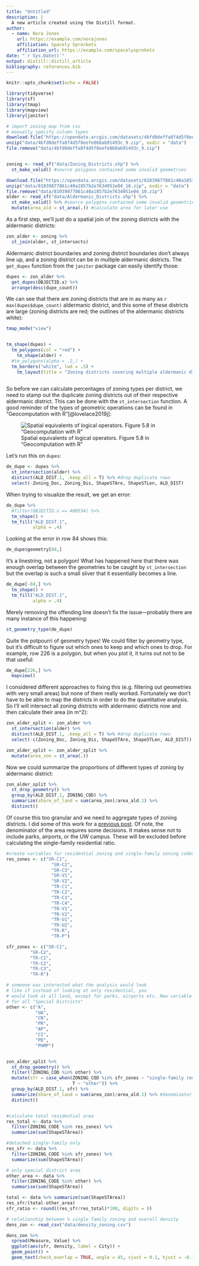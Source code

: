 ```yaml
---
title: "Untitled"
description: |
  A new article created using the Distill format.
author:
  - name: Nora Jones 
    url: https://example.com/norajones
    affiliation: Spacely Sprockets
    affiliation_url: https://example.com/spacelysprokets
date: "`r Sys.Date()`"
output: distill::distill_article
bibliography: references.bib
---
```


```r
knitr::opts_chunk$set(echo = FALSE)
```

```r
library(tidyverse)
library(sf)
library(tmap)
library(mapview)
library(janitor)
```

```r
# import zoning map from csv
# manually specify column types
download.file("https://opendata.arcgis.com/datasets/4bfd0deffa8f4d5f8eefe868ab91493c_9.zip", "data/4bfd0deffa8f4d5f8eefe868ab91493c_9.zip")
unzip("data/4bfd0deffa8f4d5f8eefe868ab91493c_9.zip", exdir = "data")
file.remove("data/4bfd0deffa8f4d5f8eefe868ab91493c_9.zip")


zoning <- read_sf("data/Zoning_Districts.shp") %>% 
  st_make_valid() #source polygons contained some invalid geometries

download.file("https://opendata.arcgis.com/datasets/81039877861c40a1857b2e7634951e04_10.zip", "data/81039877861c40a1857b2e7634951e04_10.zip")
unzip("data/81039877861c40a1857b2e7634951e04_10.zip", exdir = "data")
file.remove("data/81039877861c40a1857b2e7634951e04_10.zip")
alder <- read_sf("data/Aldermanic_Districts.shp") %>% 
  st_make_valid() %>% #source polygons contained some invalid geometries
  mutate(area_ald = st_area(.)) #calculate area for later use
```

As a first step, we'll just do a spatial join of the zoning districts with the aldermanic districts:

```r
zon_alder <- zoning %>% 
  st_join(alder, st_intersects)

```

Aldermanic district boundaries and zoning district boundaries don't always line up, and a zoning district can be in multiple aldermanic districts. The `get_dupes` function from the `janitor` package can easily identify those:

```r
dupes <- zon_alder %>% 
  get_dupes(OBJECTID.x) %>% 
  arrange(desc(dupe_count))

```

We can see that there are zoning districts that are in as many as `r max(dupes$dupe_count)` aldermanic district, and this some of these districts are large (zoning districts are red; the outlines of the aldermanic districts white):

```r


tmap_mode("view")


tm_shape(dupes) +
  tm_polygons(col = "red") +
    tm_shape(alder) +
  #tm_polygons(alpha = .2,) +
  tm_borders("white", lwd = .5) +
    tm_layout(title = "Zoning districts covering multiple aldermanic districts")
  
```

So before we can calculate percentages of zoning types per district, we need to stamp out the duplicate zoning districts out of their respective aldermanic district. This can be done with the `st_intersection` function. A good reminder of the types of geometric operations can be found in "Geocomputation with R"[@lovelace2019j]:

![Spatial equivalents of logical operators. Figure 5.8 in "Geocomputation with R"](https://geocompr.robinlovelace.net/05-geometry-operations_files/figure-html/venn-clip-1.png)

Let's run this on `dupes`:

```r
de_dupe <- dupes %>% 
  st_intersection(alder) %>% 
  distinct(ALD_DIST.1, .keep_all = T) %>% #drop duplicate rows
  select(-Zoning_Doc, Zoning_Dis, ShapeSTAre, ShapeSTLen, ALD_DIST)
```

When trying to visualize the result, we get an error:
```r
de_dupe %>% 
  #filter(OBJECTID.x == 400534) %>% 
  tm_shape() +
  tm_fill("ALD_DIST.1",
          alpha = .4)
```
Looking at the error in row 84 shows this:

```r
de_dupe$geometry[84,]
```
It's a linestring, not a polygon! What has happened here that there was enough overlap between the geometries to be caught by `st_intersection` but the overlap is such a small sliver that it essentially becomes a line.

```r
de_dupe[-84,] %>% 
  tm_shape() +
  tm_fill("ALD_DIST.1",
          alpha = .4)
```

Merely removing the offending line doesn't fix the issue---probably there are many instance of this happening:

```r
st_geometry_type(de_dupe)
```
Quite the potpourri of geometry types! We could filter by geometry type, but it's difficult to figure out which ones to keep and which ones to drop. For example, row 226 is a polygon, but when you plot it, it turns out not to be that useful:

```r
de_dupe[226,] %>% 
  mapview()
```

I considered different approaches to fixing this (e.g. filtering out geometries with very small areas) but none of them really worked. Fortunately we don't have to be able to map the districts in order to do the quantitative analysis. So I'll will intersect all zoning districts with aldermanic districts now and then calculate their area (in m^2):

```r
zon_alder_split <- zon_alder %>% 
  st_intersection(alder) %>% 
  distinct(ALD_DIST.1, .keep_all = T) %>% #drop duplicate rows
  select(-c(Zoning_Doc, Zoning_Dis, ShapeSTAre, ShapeSTLen, ALD_DIST))

zon_alder_split <- zon_alder_split %>% 
  mutate(area_zon = st_area(.))

```
Now we could summarize the proportions of different types of zoning by aldermanic district:

```r
zon_alder_split %>% 
  st_drop_geometry() %>% 
  group_by(ALD_DIST.1, ZONING_COD) %>% 
  summarize(share_of_land = sum(area_zon)/area_ald.1) %>% 
  distinct()
```
Of course this too granular and we need to aggregate types of zoning districts. I did some of this work for a [previous post](https://haraldkliems.netlify.app/posts/how-much-of-madison-allows-only-detached-single-family-housing/). Of note, the denominator of the area requires some decisions. It makes sense not to include parks, airports, or the UW campus. These will be excluded before calculating the single-family residential ratio.



```r

#create variables for residential zoning and single-family zoning codes
res_zones <- c("SR-C1", 
                 "SR-C2", 
                 "SR-C3", 
                 "SR-V1",
                 "SR-V2",
                 "TR-C1",
                 "TR-C2", 
                 "TR-C3",
                 "TR-C4",
                 "TR-V1",
                 "TR-V2", 
                 "TR-U1", 
                 "TR-U2", 
                 "TR-R",
                 "TR-P")

sfr_zones <- c("SR-C1", 
         "SR-C2",
         "TR-C1", 
         "TR-C2", 
         "TR-C3", 
         "TR-R")

# someone was interested what the analysis would look 
# like if instead of looking at only residential, you 
# would look at all land, except for parks, airports etc. New variable
# for all "Special Districts"
other <- c("A",
           "UA",
           "CN",
           "PR",
           "AP",
           "CI",
           "PD",
           "PHMP")


zon_alder_split %>% 
  st_drop_geometry() %>% 
  filter(!ZONING_COD %in% other) %>% 
  mutate(sfr = case_when(ZONING_COD %in% sfr_zones ~ "single-family residential",
                         T ~ "other")) %>% 
  group_by(ALD_DIST.1, sfr) %>% 
  summarize(share_of_land = sum(area_zon)/area_ald.1) %>% #denominator is wrong here (counts whole alder district)
  distinct()


#calculate total residential area
res_total <- data %>%
  filter(ZONING_CODE %in% res_zones) %>%
  summarize(sum(ShapeSTArea))

#detached single-family only
res_sfr <- data %>%
  filter(ZONING_CODE %in% sfr_zones) %>%
  summarize(sum(ShapeSTArea))

# only special district area
other_area <- data %>%
  filter(ZONING_CODE %in% other) %>%
  summarise(sum(ShapeSTArea))

total <- data %>% summarize(sum(ShapeSTArea))
res_sfr/(total-other_area)
sfr_ratio <- round((res_sfr/res_total)*100, digits = 0)

# relationship between % single family zoning and overall density
dens_zon <- read_csv("data/density_zoning.csv")

dens_zon %>% 
  spread(Measure, Value) %>%
  ggplot(aes(sfr, density, label = City)) +
  geom_point() +
  geom_text(check_overlap = TRUE, angle = 45, vjust = 0.1, hjust = -0.1)


```
